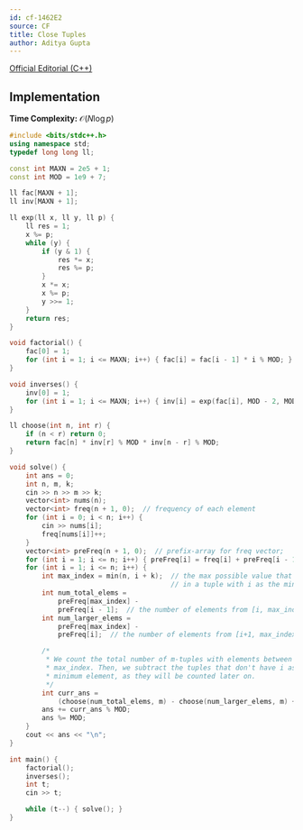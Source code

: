 ```yaml
---
id: cf-1462E2
source: CF
title: Close Tuples
author: Aditya Gupta
---
```


[Official Editorial (C++)](https://codeforces.com/blog/entry/85594)

## Implementation

**Time Complexity:** $\mathcal{O}(N\log p)$

<LanguageSection>
<CPPSection>

```cpp
#include <bits/stdc++.h>
using namespace std;
typedef long long ll;

const int MAXN = 2e5 + 1;
const int MOD = 1e9 + 7;

ll fac[MAXN + 1];
ll inv[MAXN + 1];

ll exp(ll x, ll y, ll p) {
	ll res = 1;
	x %= p;
	while (y) {
		if (y & 1) {
			res *= x;
			res %= p;
		}
		x *= x;
		x %= p;
		y >>= 1;
	}
	return res;
}

void factorial() {
	fac[0] = 1;
	for (int i = 1; i <= MAXN; i++) { fac[i] = fac[i - 1] * i % MOD; }
}

void inverses() {
	inv[0] = 1;
	for (int i = 1; i <= MAXN; i++) { inv[i] = exp(fac[i], MOD - 2, MOD); }
}

ll choose(int n, int r) {
	if (n < r) return 0;
	return fac[n] * inv[r] % MOD * inv[n - r] % MOD;
}

void solve() {
	int ans = 0;
	int n, m, k;
	cin >> n >> m >> k;
	vector<int> nums(n);
	vector<int> freq(n + 1, 0);  // frequency of each element
	for (int i = 0; i < n; i++) {
		cin >> nums[i];
		freq[nums[i]]++;
	}
	vector<int> preFreq(n + 1, 0);  // prefix-array for freq vector;
	for (int i = 1; i <= n; i++) { preFreq[i] = freq[i] + preFreq[i - 1]; }
	for (int i = 1; i <= n; i++) {
		int max_index = min(n, i + k);  // the max possible value that could be
		                                // in a tuple with i as the minimum
		int num_total_elems =
		    preFreq[max_index] -
		    preFreq[i - 1];  // the number of elements from [i, max_index]
		int num_larger_elems =
		    preFreq[max_index] -
		    preFreq[i];  // the number of elements from [i+1, max_index]

		/*
		 * We count the total number of m-tuples with elements between i and
		 * max_index. Then, we subtract the tuples that don't have i as their
		 * minimum element, as they will be counted later on.
		 */
		int curr_ans =
		    (choose(num_total_elems, m) - choose(num_larger_elems, m) + MOD) % MOD;
		ans += curr_ans % MOD;
		ans %= MOD;
	}
	cout << ans << "\n";
}

int main() {
	factorial();
	inverses();
	int t;
	cin >> t;

	while (t--) { solve(); }
}
```
</CPPSection>
</LanguageSection>
